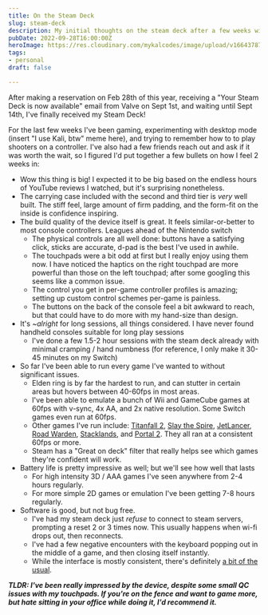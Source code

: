 ```yaml
---
title: On the Steam Deck
slug: steam-deck
description: My initial thoughts on the steam deck after a few weeks with it
pubDate: 2022-09-28T16:00:00Z
heroImage: https://res.cloudinary.com/mykalcodes/image/upload/v1664378725/Mykal%20Codes/PXL_20220916_232229322_mncvkb.jpg
tags:
- personal
draft: false

---
```

After making a reservation on Feb 28th of this year, receiving a "Your Steam Deck is now available" email from Valve on Sept 1st, and waiting until Sept 14th, I've finally received my Steam Deck! 

For the last few weeks I've been gaming, experimenting with desktop mode (insert "I use Kali, btw" meme here), and trying to remember how to to play shooters on a controller. I've also had a few friends reach out and ask if it was worth the wait, so I figured I'd put together a few bullets on how I feel 2 weeks in:  

* Wow this thing is big! I expected it to be big based on the endless hours of YouTube reviews I watched, but it's surprising nonetheless.
* The carrying case included with the second and third tier is *very* well built. The stiff feel, large amount of firm padding, and the form-fit on the inside is confidence inspiring.
* The build quality of the device itself is great. It feels similar-or-better to most console controllers. Leagues ahead of the Nintendo switch
  * The physical controls are all well done: buttons have a satisfying click, sticks are accurate, d-pad is the best I've used in awhile.
  * The touchpads were a bit odd at first but I really enjoy using them now. I have noticed the haptics on the right touchpad are more powerful than those on the left touchpad; after some googling this seems like a common issue. 
  * The control you get in per-game controller profiles is amazing; setting up custom control schemes per-game is painless.
  * The buttons on the back of the console feel a bit awkward to reach, but that could have to do more with my hand-size than design. 
* It's _\~alright_ for long sessions, all things considered. I have never found handheld consoles suitable for long play sessions
  * I've done a few 1.5-2 hour sessions with the steam deck already with minimal cramping / hand numbness (for reference, I only make it 30-45 minutes on my Switch)
* So far I've been able to run every game I've wanted to without significant issues.
  * Elden ring is by far the hardest to run, and can stutter in certain areas but hovers between 40-60fps in most areas.
  * I've been able to emulate a bunch of Wii and GameCube games at 60fps with v-sync, 4x AA, and 2x native resolution. Some Switch games even run at 60fps.
  * Other games I've run include: [Titanfall 2](https://store.steampowered.com/app/1237970/Titanfall_2/), [Slay the Spire](https://store.steampowered.com/app/646570/Slay_the_Spire/), [JetLancer](https://store.steampowered.com/app/913060/Jet_Lancer/), [Road Warden](https://store.steampowered.com/app/1155970/Roadwarden/), [Stacklands](https://store.steampowered.com/app/1948280/Stacklands/), and [Portal 2](https://store.steampowered.com/app/620/Portal_2/). They all ran at a consistent 60fps or more.
  * Steam has a "Great on deck" filter that really helps see which games they're confident will work.  
* Battery life is pretty impressive as well; but we'll see how well that lasts
  * For high intensity 3D / AAA games I've seen anywhere from 2-4 hours regularly.
  * For more simple 2D games or emulation I've been getting 7-8 hours regularly.
* Software is good, but not bug free.
  * I've had my steam deck just _refuse_ to connect to steam servers, prompting a reset 2 or 3 times now. This usually happens when wi-fi drops out, then reconnects.
  * I've had a few negative encounters with the keyboard popping out in the middle of a game, and then closing itself instantly. 
  * While the interface is mostly consistent, there's definitely [a bit of the usual](https://www.reddit.com/r/Steam/comments/tisoop/the_amazing_consistency_of_steams_ui/).

**_TLDR: I've been really impressed by the device, despite some small QC issues with my touchpads. If you're on the fence and want to game more, but hate sitting in your office while doing it, I'd recommend it._** 